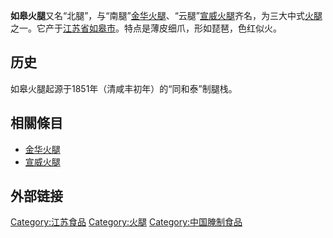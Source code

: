 {{unreferenced|time=2015-01-03T03:23:05+00:00}}
'''如皋火腿'''又名“北腿”，与“南腿”[[金华火腿|金华火腿]]、“云腿”[[宣威火腿|宣威火腿]]齐名，为三大中式[[火腿|火腿]]之一。它产于[[江苏省|江苏省]][[如皋市|如皋市]]。特点是薄皮细爪，形如琵琶，色红似火。

==历史==
如皋火腿起源于1851年（清咸丰初年）的“同和泰”制腿栈。

==相關條目==
* [[金华火腿|金华火腿]]
* [[宣威火腿|宣威火腿]]

==外部链接==

[[Category:江苏食品|Category:江苏食品]]
[[Category:火腿|Category:火腿]]
[[Category:中国腌制食品|Category:中国腌制食品]]

{{中国菜小作品}}
